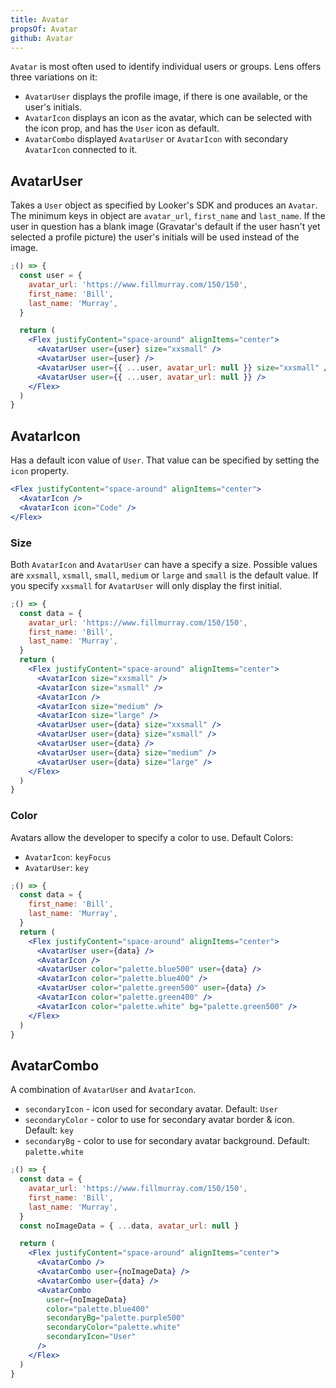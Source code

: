 ```yaml
---
title: Avatar
propsOf: Avatar
github: Avatar
---
```


`Avatar` is most often used to identify individual users or groups. Lens offers three variations on it:

- `AvatarUser` displays the profile image, if there is one available, or the user's initials.
- `AvatarIcon` displays an icon as the avatar, which can be selected with the icon prop, and has the `User` icon as default.
- `AvatarCombo` displayed `AvatarUser` or `AvatarIcon` with secondary `AvatarIcon` connected to it.

## AvatarUser

Takes a `User` object as specified by Looker's SDK and produces an `Avatar`. The minimum keys in object are `avatar_url`, `first_name` and `last_name`. If the user in question has a blank image (Gravatar's default if the user hasn't yet selected a profile picture) the user's initials will be used instead of the image.

```jsx
;() => {
  const user = {
    avatar_url: 'https://www.fillmurray.com/150/150',
    first_name: 'Bill',
    last_name: 'Murray',
  }

  return (
    <Flex justifyContent="space-around" alignItems="center">
      <AvatarUser user={user} size="xxsmall" />
      <AvatarUser user={user} />
      <AvatarUser user={{ ...user, avatar_url: null }} size="xxsmall" />
      <AvatarUser user={{ ...user, avatar_url: null }} />
    </Flex>
  )
}
```

## AvatarIcon

Has a default icon value of `User`. That value can be specified by setting the `icon` property.

```jsx
<Flex justifyContent="space-around" alignItems="center">
  <AvatarIcon />
  <AvatarIcon icon="Code" />
</Flex>
```

### Size

Both `AvatarIcon` and `AvatarUser` can have a specify a size. Possible values are `xxsmall`, `xsmall`, `small`, `medium` or `large` and `small` is the default value. If you specify `xxsmall` for `AvatarUser` will only display the first initial.

```jsx
;() => {
  const data = {
    avatar_url: 'https://www.fillmurray.com/150/150',
    first_name: 'Bill',
    last_name: 'Murray',
  }
  return (
    <Flex justifyContent="space-around" alignItems="center">
      <AvatarIcon size="xxsmall" />
      <AvatarIcon size="xsmall" />
      <AvatarIcon />
      <AvatarIcon size="medium" />
      <AvatarIcon size="large" />
      <AvatarUser user={data} size="xxsmall" />
      <AvatarUser user={data} size="xsmall" />
      <AvatarUser user={data} />
      <AvatarUser user={data} size="medium" />
      <AvatarUser user={data} size="large" />
    </Flex>
  )
}
```

### Color

Avatars allow the developer to specify a color to use. Default Colors:

- `AvatarIcon`: `keyFocus`
- `AvatarUser`: `key`

```jsx
;() => {
  const data = {
    first_name: 'Bill',
    last_name: 'Murray',
  }
  return (
    <Flex justifyContent="space-around" alignItems="center">
      <AvatarUser user={data} />
      <AvatarIcon />
      <AvatarUser color="palette.blue500" user={data} />
      <AvatarIcon color="palette.blue400" />
      <AvatarUser color="palette.green500" user={data} />
      <AvatarIcon color="palette.green400" />
      <AvatarIcon color="palette.white" bg="palette.green500" />
    </Flex>
  )
}
```

## AvatarCombo

A combination of `AvatarUser` and `AvatarIcon`.

- `secondaryIcon` - icon used for secondary avatar. Default: `User`
- `secondaryColor` - color to use for secondary avatar border & icon. Default: `key`
- `secondaryBg` - color to use for secondary avatar background. Default: `palette.white`

```jsx
;() => {
  const data = {
    avatar_url: 'https://www.fillmurray.com/150/150',
    first_name: 'Bill',
    last_name: 'Murray',
  }
  const noImageData = { ...data, avatar_url: null }

  return (
    <Flex justifyContent="space-around" alignItems="center">
      <AvatarCombo />
      <AvatarCombo user={noImageData} />
      <AvatarCombo user={data} />
      <AvatarCombo
        user={noImageData}
        color="palette.blue400"
        secondaryBg="palette.purple500"
        secondaryColor="palette.white"
        secondaryIcon="User"
      />
    </Flex>
  )
}
```
